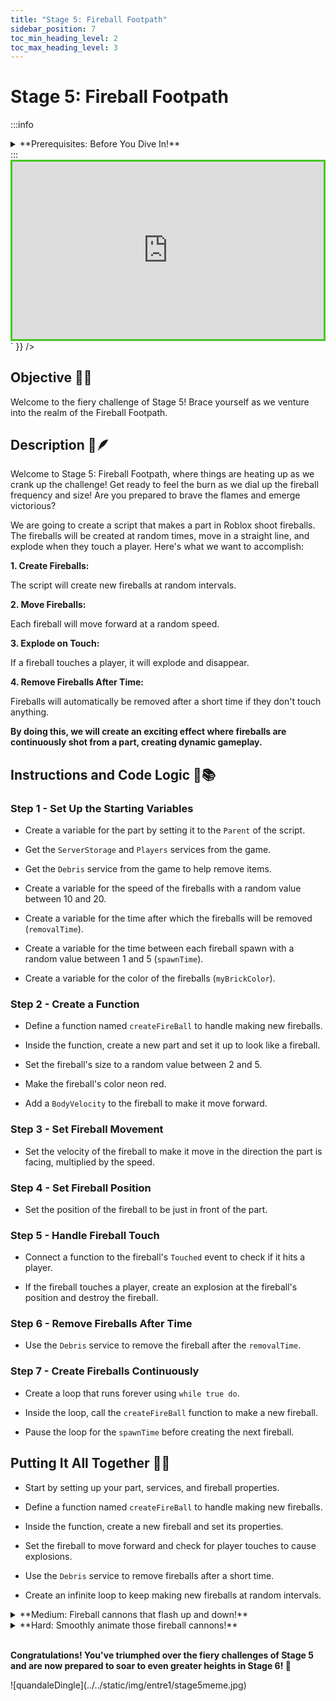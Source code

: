 ---
title: "Stage 5: Fireball Footpath"
sidebar_position: 7
toc_min_heading_level: 2
toc_max_heading_level: 3
---


# Stage 5: Fireball Footpath

:::info
<details style={{border:'none'}}>
    <summary>**Prerequisites: Before You Dive In!**</summary>

    To embark on the fiery adventure of Stage 5: Fireball Footpath, you'll need to complete a series of exciting challenges to prepare yourself! Here's what you need to master before diving into the flames:

    **1. Intro**

    Get ready to ignite your coding journey with an introduction to the basics!

    **2. Setup**

    Equip yourself with the essential tools and knowledge to navigate the Roblox world like a true coding champion!

    **3. Stage 1: Ascending Walls**

    Conquer the heights and sharpen your skills by scaling the walls of coding excellence!

    **4. Stage 2: Sphere Stairs**

    Roll into the next stage of coding expertise as you ascend the spherical steps towards mastery!

    **5. Stage 3: Plank Walkway**

    Balance your way through the challenges and hone your precision on the wobbly planks of coding creativity!

    **6. Stage 4: KillBrick Path**

    Navigate the treacherous path of kill bricks and sharpen your reflexes in the face of danger!

    **Once you've conquered these stages, you'll be ready to face the blazing inferno of Stage 5: Fireball Footpath! Are you prepared to dance through the flames and emerge victorious? Let's find out! 🌟🔥**
</details>
:::

<br  />

<div dangerouslySetInnerHTML={{
  __html: `
    <div style="padding:56.25% 0 0 0;position:relative;border:3px solid #47c621;">
      <iframe src="https://player.vimeo.com/video/952507738?h=3aec82b7bd" frameborder="0" allow="autoplay; fullscreen; picture-in-picture; clipboard-write" style="position:absolute;top:0;left:0;width:100%;height:100%;" title="Roblox Entrepreneur Part 1 - Stage 5 (Easy)"></iframe>
    </div>
    <script src="https://player.vimeo.com/api/player.js"></script>
  `
}} />

## Objective 🧐🗿

Welcome to the fiery challenge of Stage 5! Brace yourself as we venture into the realm of the Fireball Footpath.

## Description 📖🪶

Welcome to Stage 5: Fireball Footpath, where things are heating up as we crank up the challenge! Get ready to feel the burn as we dial up the fireball frequency and size! Are you prepared to brave the flames and emerge victorious?

We are going to create a script that makes a part in Roblox shoot fireballs. The fireballs will be created at random times, move in a straight line, and explode when they touch a player. Here's what we want to accomplish: 

**1. Create Fireballs:**

The script will create new fireballs at random intervals. 

**2. Move Fireballs:**

Each fireball will move forward at a random speed. 

**3. Explode on Touch:**

If a fireball touches a player, it will explode and disappear. 

**4. Remove Fireballs After Time:**

Fireballs will automatically be removed after a short time if they don't touch anything. 

**By doing this, we will create an exciting effect where fireballs are continuously shot from a part, creating dynamic gameplay.** 

## Instructions and Code Logic 📝📚

### Step 1 - Set Up the Starting Variables

- Create a variable for the part by setting it to the `Parent` of the script. 

- Get the `ServerStorage` and `Players` services from the game. 

- Get the `Debris` service from the game to help remove items. 

- Create a variable for the speed of the fireballs with a random value between 10 and 20. 

- Create a variable for the time after which the fireballs will be removed (`removalTime`). 

- Create a variable for the time between each fireball spawn with a random value between 1 and 5 (`spawnTime`). 

- Create a variable for the color of the fireballs (`myBrickColor`). 

### Step 2 - Create a Function

- Define a function named `createFireBall` to handle making new fireballs. 

- Inside the function, create a new part and set it up to look like a fireball. 

- Set the fireball's size to a random value between 2 and 5. 

- Make the fireball's color neon red. 

- Add a `BodyVelocity` to the fireball to make it move forward. 

### Step 3 - Set Fireball Movement

- Set the velocity of the fireball to make it move in the direction the part is facing, multiplied by the speed. 

### Step 4 - Set Fireball Position

- Set the position of the fireball to be just in front of the part. 

### Step 5 - Handle Fireball Touch

- Connect a function to the fireball's `Touched` event to check if it hits a player. 

- If the fireball touches a player, create an explosion at the fireball's position and destroy the fireball. 

### Step 6 - Remove Fireballs After Time

- Use the `Debris` service to remove the fireball after the `removalTime`. 

### Step 7 - Create Fireballs Continuously

- Create a loop that runs forever using `while true do`. 

- Inside the loop, call the `createFireBall` function to make a new fireball. 

- Pause the loop for the `spawnTime` before creating the next fireball. 

## Putting It All Together 🔧🔩

- Start by setting up your part, services, and fireball properties. 

- Define a function named `createFireBall` to handle making new fireballs. 

- Inside the function, create a new fireball and set its properties. 

- Set the fireball to move forward and check for player touches to cause explosions. 

- Use the `Debris` service to remove fireballs after a short time. 

- Create an infinite loop to keep making new fireballs at random intervals. 

<details>
    <summary>**Medium: Fireball cannons that flash up and down!**</summary>
    
    <div dangerouslySetInnerHTML={{
    __html: `
        <div style="padding:56.25% 0 0 0;position:relative;border:3px solid #47c621;">
        <iframe src="https://player.vimeo.com/video/952507755?h=b6b5ec1dec" frameborder="0" allow="autoplay; fullscreen; picture-in-picture; clipboard-write" style="position:absolute;top:0;left:0;width:100%;height:100%;" title="Roblox Entrepreneur Part 1 - Stage 5 (Medium)"></iframe>
        </div>
        <script src="https://player.vimeo.com/api/player.js"></script>
    `
    }} />

    <br  />

    **Description 📖🪶** 

    We are going to create a script that makes a brick in Roblox move up and down continuously. Additionally, it will create a fireball at each position change. Here's what we want to accomplish: 

    *1. Move Up and Down:*
    
    The brick will move up to a certain height and then move back down to its original position. 

    *2. Smooth Movement:*
    
    The movement will be smooth and continuous. 

    *3. Create Fireball:*
    
    At each position change, a fireball will be created. 

    *By doing this, the brick will create a smooth up and down animation effect and spawn fireballs.* 

    <br  />

    **Instructions and Code Logic 📝📚**

    Step 1 - Set Up the Starting Variables

    - Create a variable for the brick by setting it to the `Parent` of the script. 

    - Store the original height of the brick. 

    - Set the maximum height the brick will move up to (`maxHeight`). 

    - Set the speed at which the brick will move (`moveSpeed`). 

    - Create a true/false variable to know if the brick is moving up (`isAscending`). 

    Step 2 - Create a Function

    - Define a function named `moveUpAndDown`. 

    - Inside the function, check if `isAscending` is true. 

    - If true, move the brick up by adding to its Y position using `Vector3`. 

    - If the brick reaches `maxHeight`, set `isAscending` to false. 

    - If false, move the brick down by subtracting from its Y position using `Vector3`. 

    - If the brick reaches its original height, set `isAscending` to true. 

    Step 3 - Create an Infinite Loop

    - Create a loop that runs forever using `while true do`. 

    - Inside the loop, call the `moveUpAndDown` function to move the brick. 

    - Call a function to create a fireball (`createFireBall`). 

    - Use the `wait` function to pause the loop for a short time. 

    <br  />

    **Putting It All Together 🔧🔩**

    - Start by setting up your brick, height, speed, and direction variables. 

    - Define a function named `moveUpAndDown` to handle the continuous movement. 

    - Inside the function, move the brick up or down based on the `isAscending` variable. 

    - Create an infinite loop using `while true do` to keep calling the `moveUpAndDown` function and create fireballs. 

    - Use the `wait` function to pause the loop during each iteration. 
</details>

<details>
    <summary>**Hard: Smoothly animate those fireball cannons!**</summary>
    
    <div dangerouslySetInnerHTML={{
    __html: `
        <div style="padding:56.25% 0 0 0;position:relative;border:3px solid #47c621;">
        <iframe src="https://player.vimeo.com/video/952507750?h=5b2bfec1a9" frameborder="0" allow="autoplay; fullscreen; picture-in-picture; clipboard-write" style="position:absolute;top:0;left:0;width:100%;height:100%;" title="Roblox Entrepreneur Part 1 - Stage 5 (Hard)"></iframe>
        </div>
        <script src="https://player.vimeo.com/api/player.js"></script>
    `
    }} />

    <br  />

    **Description 📖🪶** 

    We are going to create a script that makes a brick in Roblox move up and down continuously using tween animations. Here's what we want to accomplish: 

    *1. Move Up and Down:*
    
    The brick will move up to a certain height and then move back down to its original position. 

    *2. Smooth Movement:*
    
    The movement will be smooth and continuous. 

    *By doing this, the brick will create a smooth up and down animation effect.* 

    <br  />

    **Instructions and Code Logic 📝📚**

    Step 1 - Set Up the Starting Variables

    - Get the `TweenService` from the game. 

    - Create a variable for the brick by setting it to the `Parent` of the script. 

    - Store the original position of the brick. 

    - Set the maximum height the brick will move up to (`maxHeight`). 

    - Set the speed at which the brick will move (`moveSpeed`). 

    Step 2 - Create the Functions

    - Define a function named `createTween` that takes a `targetPosition` as an argument. 

    - Inside the function, create a `TweenInfo` object to define the properties of the tween animation: 

        - Time it takes for the tween to complete (`moveSpeed`). 

        - Easing style (`Linear`). 

        - Easing direction (`InOut`). 

        - Number of times to repeat (`0`). 

        - Should it reverse when complete (`false`). 

        - Delay before starting (`0`). 

    - Define the goal position for the tween. 

    - Create and return the tween object using `TweenService:Create`. 

    - Define a function named `moveUpAndDown`. 

    - Inside the function, create a tween to move the brick up by calling `createTween` with the target position being the original position plus the maximum height. 

    - Create a tween to move the brick down by calling `createTween` with the original position. 

    - Connect a function to the `Completed` event of the ascending tween to play the descending tween when the ascending tween finishes. 

    - Connect a function to the `Completed` event of the descending tween to play the ascending tween when the descending tween finishes. 

    - Call the `moveUpAndDown` function to start the up and down movement. 

    <br  />

    **Putting It All Together 🔧🔩**

    - Start by setting up your tween service, brick, and other variables. 

    - Define a function named `createTween` to create tweens. 

    - Define a function named `moveUpAndDown` to handle the continuous movement. 

    - Inside the function, create tweens for moving up and down, and handle their completion events to loop the movement. 

    - Call the `moveUpAndDown` function to start the movement. 
</details>

<br  />

**Congratulations! You've triumphed over the fiery challenges of Stage 5 and are now prepared to soar to even greater heights in Stage 6! 🌟**

<div style={{
    margin: '0 auto',
    width: '70%',
    height: 'auto',
}}>
    ![quandaleDingle](../../static/img/entre1/stage5meme.jpg)
</div>

<div align='center'>
    <ReactAudioPlayer
        src={audioFile}
        controls
    />
</div>